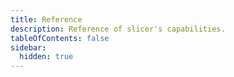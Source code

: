 ```yaml
---
title: Reference
description: Reference of slicer's capabilities.
tableOfContents: false
sidebar:
  hidden: true
---
```



<CardGrid>
  <LinkCard title="Analysis" description="Traverse bytecode in an automated manner." href="/reference/analysis" />
  <LinkCard title="Deobfuscation" description="Defend your eyes against obfuscated bytecode." href="/reference/deobf" />
  <LinkCard title="Disassembly" description="Disassemble and decompile Java class files." href="/reference/disasm" />
  <LinkCard title="Class view" description="Visualize class file properties and members." href="/reference/class" />
  <LinkCard
    title="Flow graph"
    description="Visualize bytecode control flow in a simple flow graph."
    href="/reference/flow"
  />
  <LinkCard
    title="Heap dump"
    description="Summarize HPROF heap dumps into a tabular overview."
    href="/reference/dump"
  />
</CardGrid>
